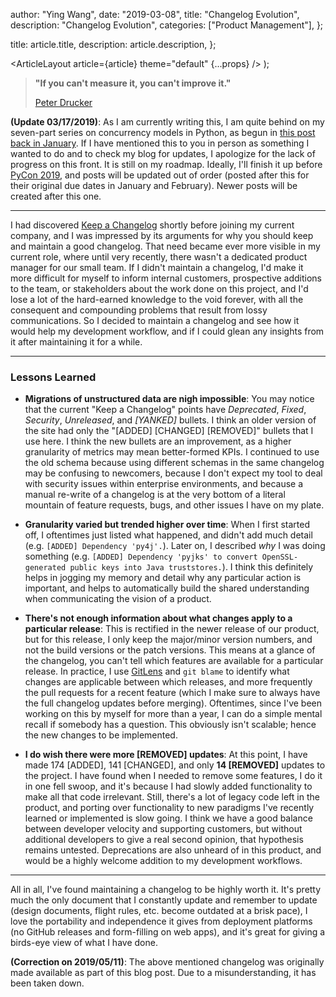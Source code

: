 
  author: "Ying Wang",
  date: "2019-03-08",
  title: "Changelog Evolution",
  description: "Changelog Evolution",
  categories: ["Product Management"],
};

  title: article.title,
  description: article.description,
};

  <ArticleLayout article={article} theme="default" {...props} />
);

> **"If you can't measure it, you can't improve it."**
>
> [Peter Drucker](https://en.wikipedia.org/wiki/Peter_Drucker)

**(Update 03/17/2019)**: As I am currently writing this, I am quite behind on my
seven-part series on concurrency models in Python, as begun in [this post back
in January](/posts/2019/01/11/concurrency_with_python_why). If I have mentioned
this to you in person as something I wanted to do and to check my blog for
updates, I apologize for the lack of progress on this front. It is still on my
roadmap. Ideally, I'll finish it up before [PyCon
2019](https://us.pycon.org/2019/), and posts will be updated out of order
(posted after this for their original due dates in January and February). Newer
posts will be created after this one.

---

I had discovered [Keep a Changelog](https://keepachangelog.com/en/1.0.0/)
shortly before joining my current company, and I was impressed by its arguments
for why you should keep and maintain a good changelog. That need became ever
more visible in my current role, where until very recently, there wasn't a
dedicated product manager for our small team. If I didn't maintain a changelog,
I'd make it more difficult for myself to inform internal customers, prospective
additions to the team, or stakeholders about the work done on this project, and
I'd lose a lot of the hard-earned knowledge to the void forever, with all the
consequent and compounding problems that result from lossy communications. So I
decided to maintain a changelog and see how it would help my development
workflow, and if I could glean any insights from it after maintaining it for a
while.

---

### Lessons Learned

- **Migrations of unstructured data are nigh impossible**: You may notice that
  the current "Keep a Changelog" points have _Deprecated_, _Fixed_,
  _Security_, _Unreleased_, and _[YANKED]_ bullets. I think an older version
  of the site had only the "[ADDED] [CHANGED] [REMOVED]" bullets that I use
  here. I think the new bullets are an improvement, as a higher granularity of
  metrics may mean better-formed KPIs. I continued to use the old schema
  because using different schemas in the same changelog may be confusing to
  newcomers, because I don't expect my tool to deal with security issues
  within enterprise environments, and because a manual re-write of a changelog
  is at the very bottom of a literal mountain of feature requests, bugs, and
  other issues I have on my plate.

- **Granularity varied but trended higher over time**: When I first started
  off, I oftentimes just listed what happened, and didn't add much detail
  (e.g. `[ADDED] Dependency 'py4j'.`). Later on, I described _why_ I was doing
  something (e.g. `[ADDED] Dependency 'pyjks' to convert OpenSSL-generated
public keys into Java truststores.`). I think this definitely helps in
  jogging my memory and detail why any particular action is important, and
  helps to automatically build the shared understanding when communicating the
  vision of a product.

- **There's not enough information about what changes apply to a particular
  release**: This is rectified in the newer release of our product, but for
  this release, I only keep the major/minor version numbers, and not the build
  versions or the patch versions. This means at a glance of the changelog, you
  can't tell which features are available for a particular release. In
  practice, I use [GitLens](https://gitlens.amod.io/) and `git blame` to
  identify what changes are applicable between which releases, and more
  frequently the pull requests for a recent feature (which I make sure to
  always have the full changelog updates before merging). Oftentimes, since
  I've been working on this by myself for more than a year, I can do a simple
  mental recall if somebody has a question. This obviously isn't scalable;
  hence the new changes to be implemented.

- **I do wish there were more [REMOVED] updates**: At this point, I have made
  174 [ADDED], 141 [CHANGED], and only **14 [REMOVED]** updates to the
  project. I have found when I needed to remove some features, I do it in one
  fell swoop, and it's because I had slowly added functionality to make all
  that code irrelevant. Still, there's a lot of legacy code left in the
  product, and porting over functionality to new paradigms I've recently
  learned or implemented is slow going. I think we have a good balance between
  developer velocity and supporting customers, but without additional
  developers to give a real second opinion, that hypothesis remains untested.
  Deprecations are also unheard of in this product, and would be a highly
  welcome addition to my development workflows.

---

All in all, I've found maintaining a changelog to be highly worth it. It's
pretty much the only document that I constantly update and remember to update
(design documents, flight rules, etc. become outdated at a brisk pace), I love
the portability and independence it gives from deployment platforms (no GitHub
releases and form-filling on web apps), and it's great for giving a birds-eye
view of what I have done.

**(Correction on 2019/05/11)**: The above mentioned changelog was originally
made available as part of this blog post. Due to a misunderstanding, it has been
taken down.
